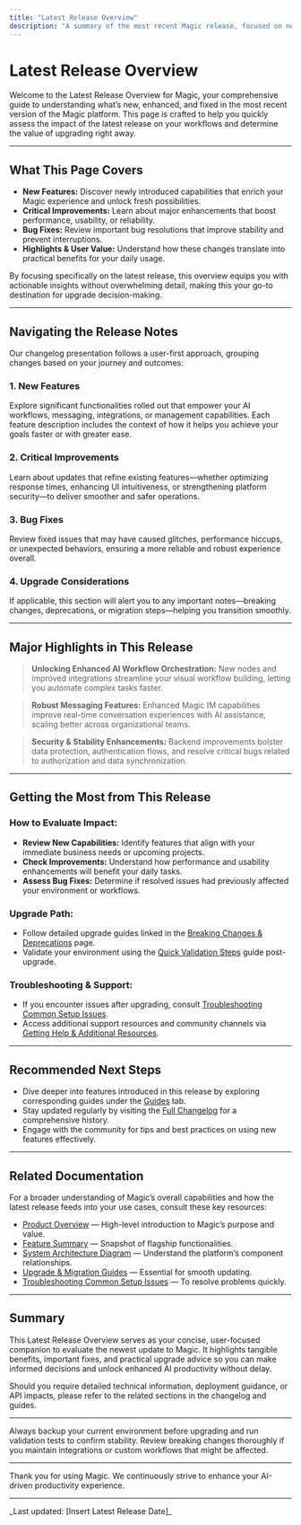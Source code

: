 ```yaml
---
title: "Latest Release Overview"
description: "A summary of the most recent Magic release, focused on new features, critical improvements, bug fixes, and any major highlights shaping the user journey. This overview helps users determine if an immediate upgrade is valuable for their context."
---
```


# Latest Release Overview

Welcome to the Latest Release Overview for Magic, your comprehensive guide to understanding what’s new, enhanced, and fixed in the most recent version of the Magic platform. This page is crafted to help you quickly assess the impact of the latest release on your workflows and determine the value of upgrading right away.

---

## What This Page Covers

- **New Features:** Discover newly introduced capabilities that enrich your Magic experience and unlock fresh possibilities.
- **Critical Improvements:** Learn about major enhancements that boost performance, usability, or reliability.
- **Bug Fixes:** Review important bug resolutions that improve stability and prevent interruptions.
- **Highlights & User Value:** Understand how these changes translate into practical benefits for your daily usage.

By focusing specifically on the latest release, this overview equips you with actionable insights without overwhelming detail, making this your go-to destination for upgrade decision-making.

---

## Navigating the Release Notes

Our changelog presentation follows a user-first approach, grouping changes based on your journey and outcomes:

### 1. New Features
Explore significant functionalities rolled out that empower your AI workflows, messaging, integrations, or management capabilities. Each feature description includes the context of how it helps you achieve your goals faster or with greater ease.

### 2. Critical Improvements
Learn about updates that refine existing features—whether optimizing response times, enhancing UI intuitiveness, or strengthening platform security—to deliver smoother and safer operations.

### 3. Bug Fixes
Review fixed issues that may have caused glitches, performance hiccups, or unexpected behaviors, ensuring a more reliable and robust experience overall.

### 4. Upgrade Considerations
If applicable, this section will alert you to any important notes—breaking changes, deprecations, or migration steps—helping you transition smoothly.

---

## Major Highlights in This Release

> **Unlocking Enhanced AI Workflow Orchestration:** New nodes and improved integrations streamline your visual workflow building, letting you automate complex tasks faster.

> **Robust Messaging Features:** Enhanced Magic IM capabilities improve real-time conversation experiences with AI assistance, scaling better across organizational teams.

> **Security & Stability Enhancements:** Backend improvements bolster data protection, authentication flows, and resolve critical bugs related to authorization and data synchronization.

---

## Getting the Most from This Release

### How to Evaluate Impact:
- **Review New Capabilities:** Identify features that align with your immediate business needs or upcoming projects.
- **Check Improvements:** Understand how performance and usability enhancements will benefit your daily tasks.
- **Assess Bug Fixes:** Determine if resolved issues had previously affected your environment or workflows.

### Upgrade Path:
- Follow detailed upgrade guides linked in the [Breaking Changes & Deprecations](https://docs.magic.com/changelog/breaking-changes-upgrades/breaking-changes) page.
- Validate your environment using the [Quick Validation Steps](https://docs.magic.com/getting-started/validation-troubleshooting/quick-validation-steps) guide post-upgrade.

### Troubleshooting & Support:
- If you encounter issues after upgrading, consult [Troubleshooting Common Setup Issues](https://docs.magic.com/getting-started/validation-troubleshooting/common-setup-issues).
- Access additional support resources and community channels via [Getting Help & Additional Resources](https://docs.magic.com/getting-started/validation-troubleshooting/resources-and-support).

---

## Recommended Next Steps

- Dive deeper into features introduced in this release by exploring corresponding guides under the [Guides](https://docs.magic.com/guides) tab.
- Stay updated regularly by visiting the [Full Changelog](https://docs.magic.com/changelog/release-history/complete-changelog) for a comprehensive history.
- Engage with the community for tips and best practices on using new features effectively.

---

## Related Documentation

For a broader understanding of Magic’s overall capabilities and how the latest release feeds into your use cases, consult these key resources:

- [Product Overview](https://docs.magic.com/overview/product-intro-and-value/product-overview) — High-level introduction to Magic’s purpose and value.
- [Feature Summary](https://docs.magic.com/overview/feature-highlights/features-overview) — Snapshot of flagship functionalities.
- [System Architecture Diagram](https://docs.magic.com/overview/architecture-glance/system-architecture-diagram) — Understand the platform’s component relationships.
- [Upgrade & Migration Guides](https://docs.magic.com/changelog/breaking-changes-upgrades/upgrade-instructions) — Essential for smooth updating.
- [Troubleshooting Common Setup Issues](https://docs.magic.com/getting-started/validation-troubleshooting/common-setup-issues) — To resolve problems quickly.

---

## Summary
This Latest Release Overview serves as your concise, user-focused companion to evaluate the newest update to Magic. It highlights tangible benefits, important fixes, and practical upgrade advice so you can make informed decisions and unlock enhanced AI productivity without delay.

Should you require detailed technical information, deployment guidance, or API impacts, please refer to the related sections in the changelog and guides.

---

<Tip>
Always backup your current environment before upgrading and run validation tests to confirm stability.
</Tip>

<Tip>
Review breaking changes thoroughly if you maintain integrations or custom workflows that might be affected.
</Tip>

---

Thank you for using Magic. We continuously strive to enhance your AI-driven productivity experience.

---

<footer>
_Last updated: [Insert Latest Release Date]_
</footer>
